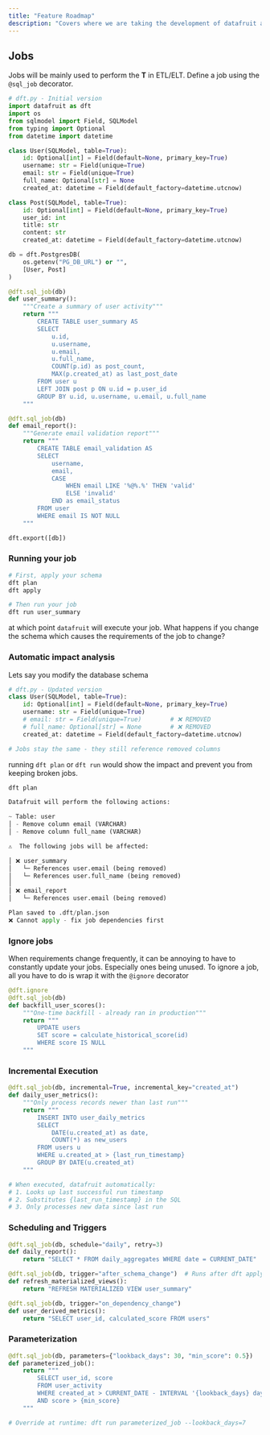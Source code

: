 ```yaml
---
title: "Feature Roadmap"
description: "Covers where we are taking the development of datafruit and features you should be looking out for!"
---
```


## Jobs

Jobs will be mainly used to perform the **T** in ETL/ELT. Define a job using the `@sql_job` decorator.

```python
# dft.py - Initial version
import datafruit as dft
import os
from sqlmodel import Field, SQLModel
from typing import Optional
from datetime import datetime

class User(SQLModel, table=True):
    id: Optional[int] = Field(default=None, primary_key=True)
    username: str = Field(unique=True)
    email: str = Field(unique=True)
    full_name: Optional[str] = None
    created_at: datetime = Field(default_factory=datetime.utcnow)

class Post(SQLModel, table=True):
    id: Optional[int] = Field(default=None, primary_key=True)
    user_id: int
    title: str
    content: str
    created_at: datetime = Field(default_factory=datetime.utcnow)

db = dft.PostgresDB(
    os.getenv("PG_DB_URL") or "",
    [User, Post]
)

@dft.sql_job(db)
def user_summary():
    """Create a summary of user activity"""
    return """
        CREATE TABLE user_summary AS
        SELECT 
            u.id,
            u.username,
            u.email,
            u.full_name,
            COUNT(p.id) as post_count,
            MAX(p.created_at) as last_post_date
        FROM user u
        LEFT JOIN post p ON u.id = p.user_id
        GROUP BY u.id, u.username, u.email, u.full_name
    """

@dft.sql_job(db)
def email_report():
    """Generate email validation report"""
    return """
        CREATE TABLE email_validation AS
        SELECT 
            username,
            email,
            CASE 
                WHEN email LIKE '%@%.%' THEN 'valid'
                ELSE 'invalid'
            END as email_status
        FROM user
        WHERE email IS NOT NULL
    """

dft.export([db])
```

### Running your job 

```bash
# First, apply your schema
dft plan
dft apply

# Then run your job
dft run user_summary
```

at which point `datafruit` will execute your job. What happens if you change the schema which causes the requirements of the job to change?

### Automatic impact analysis

Lets say you modify the database schema

```python
# dft.py - Updated version
class User(SQLModel, table=True):
    id: Optional[int] = Field(default=None, primary_key=True)
    username: str = Field(unique=True)
    # email: str = Field(unique=True)        # ❌ REMOVED
    # full_name: Optional[str] = None        # ❌ REMOVED
    created_at: datetime = Field(default_factory=datetime.utcnow)

# Jobs stay the same - they still reference removed columns
```

running `dft plan` or `dft run` would show the impact and prevent you from keeping broken jobs.

```bash
dft plan
```

```python
Datafruit will perform the following actions:

~ Table: user
│ - Remove column email (VARCHAR)
│ - Remove column full_name (VARCHAR)

⚠️  The following jobs will be affected:

│ ❌ user_summary
│   └─ References user.email (being removed)
│   └─ References user.full_name (being removed)
│
│ ❌ email_report  
│   └─ References user.email (being removed)

Plan saved to .dft/plan.json
❌ Cannot apply - fix job dependencies first
```

### Ignore jobs

When requirements change frequently, it can be annoying to have to constantly update your jobs. Especially ones being unused. To ignore a job, all you have to do is wrap it with the `@ignore` decorator

```python
@dft.ignore
@dft.sql_job(db)
def backfill_user_scores():
    """One-time backfill - already ran in production"""
    return """
        UPDATE users 
        SET score = calculate_historical_score(id)
        WHERE score IS NULL
    """
```

### Incremental Execution

```python
@dft.sql_job(db, incremental=True, incremental_key="created_at")
def daily_user_metrics():
    """Only process records newer than last run"""
    return """
        INSERT INTO user_daily_metrics
        SELECT 
            DATE(u.created_at) as date,
            COUNT(*) as new_users
        FROM users u
        WHERE u.created_at > {last_run_timestamp}
        GROUP BY DATE(u.created_at)
    """

# When executed, datafruit automatically:
# 1. Looks up last successful run timestamp
# 2. Substitutes {last_run_timestamp} in the SQL
# 3. Only processes new data since last run
```

### Scheduling and Triggers

```python
@dft.sql_job(db, schedule="daily", retry=3)
def daily_report():
    return "SELECT * FROM daily_aggregates WHERE date = CURRENT_DATE"

@dft.sql_job(db, trigger="after_schema_change")  # Runs after dft apply
def refresh_materialized_views():
    return "REFRESH MATERIALIZED VIEW user_summary"

@dft.sql_job(db, trigger="on_dependency_change")
def user_derived_metrics():
    return "SELECT user_id, calculated_score FROM users"
```

### Parameterization

```python
@dft.sql_job(db, parameters={"lookback_days": 30, "min_score": 0.5})
def parameterized_job():
    return """
        SELECT user_id, score
        FROM user_activity 
        WHERE created_at > CURRENT_DATE - INTERVAL '{lookback_days} days'
        AND score > {min_score}
    """

# Override at runtime: dft run parameterized_job --lookback_days=7
```